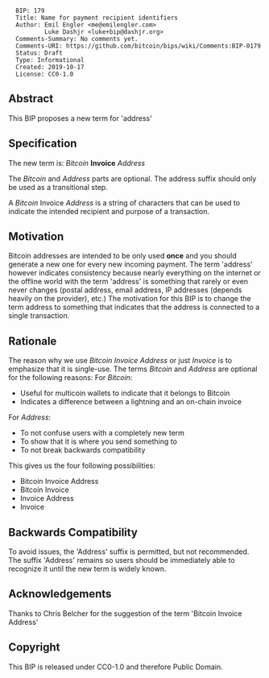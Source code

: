 <pre>
  BIP: 179
  Title: Name for payment recipient identifiers
  Author: Emil Engler <me@emilengler.com>
          Luke Dashjr <luke+bip@dashjr.org>
  Comments-Summary: No comments yet.
  Comments-URI: https://github.com/bitcoin/bips/wiki/Comments:BIP-0179
  Status: Draft
  Type: Informational
  Created: 2019-10-17
  License: CC0-1.0
</pre>

==Abstract==
This BIP proposes a new term for 'address'

==Specification==
The new term is:
''Bitcoin'' '''Invoice''' ''Address''

The ''Bitcoin'' and ''Address'' parts are optional.
The address suffix should only be used as a transitional step.

A ''Bitcoin'' Invoice ''Address'' is a string of characters that can be used to indicate the intended recipient and purpose of a transaction.

==Motivation==
Bitcoin addresses are intended to be only used '''once''' and you should generate a new one for every new incoming payment.
The term 'address' however indicates consistency because nearly everything on the internet or the offline world with the term 'address'
is something that rarely or even never changes (postal address, email address, IP addresses (depends heavily on the provider), etc.)
The motivation for this BIP is to change the term address to something that indicates that the address is connected to a single transaction.

==Rationale==
The reason why we use ''Bitcoin Invoice Address'' or just ''Invoice'' is to emphasize that it is single-use.
The terms ''Bitcoin'' and ''Address'' are optional for the following reasons:
For ''Bitcoin'':
* Useful for multicoin wallets to indicate that it belongs to Bitcoin
* Indicates a difference between a lightning and an on-chain invoice
For ''Address'':
* To not confuse users with a completely new term
* To show that it is where you send something to
* To not break backwards compatibility

This gives us the four following possibilities:
* Bitcoin Invoice Address
* Bitcoin Invoice
* Invoice Address
* Invoice

==Backwards Compatibility==
To avoid issues, the 'Address' suffix is permitted, but not recommended.
The suffix 'Address' remains so users should be immediately able to recognize it until the new term is widely known.

==Acknowledgements==
Thanks to Chris Belcher for the suggestion of the term 'Bitcoin Invoice Address'

==Copyright==
This BIP is released under CC0-1.0 and therefore Public Domain.

